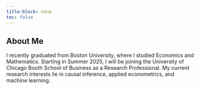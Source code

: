 ```yaml
---
title-block: none
toc: false
---
```


## About Me

I recently graduated from Boston University, where I studied Economics and Mathematics. Starting in Summer 2025, I will be joining the University of Chicago Booth School of Business as a Research Professional. My current research interests lie in causal inference, applied econometrics, and machine learning.

